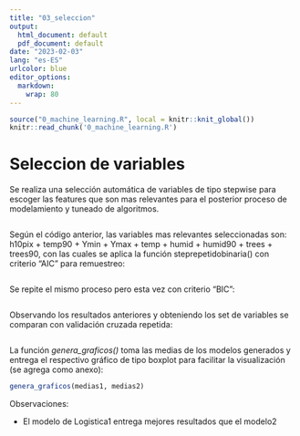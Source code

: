 ```yaml
---
title: "03_seleccion"
output:
  html_document: default
  pdf_document: default
date: "2023-02-03"
lang: "es-ES"
urlcolor: blue
editor_options: 
  markdown: 
    wrap: 80
---
```


```r
source("0_machine_learning.R", local = knitr::knit_global())
knitr::read_chunk('0_machine_learning.R')
```

\normalsize

# Seleccion de variables

Se realiza una selección automática de variables de tipo stepwise para escoger
las features que son mas relevantes para el posterior proceso de modelamiento y
tuneado de algoritmos.

\tiny

```r
```

\normalsize

Según el código anterior, las variables mas relevantes seleccionadas son:
h10pix + temp90 + Ymin + Ymax + temp + humid + humid90 + trees + trees90, con
las cuales se aplica la función steprepetidobinaria() con criterio "AIC" para
remuestreo:

\tiny

```r
```

\normalsize

Se repite el mismo proceso pero esta vez con criterio "BIC": \tiny

```r
```

\normalsize

Observando los resultados anteriores y obteniendo los set de variables se
comparan con validación cruzada repetida:

\tiny

```r
```

\normalsize

La función *genera_graficos()* toma las medias de los modelos generados y
entrega el respectivo gráfico de tipo boxplot para facilitar la visualización
(se agrega como anexo):

\tiny

```r
genera_graficos(medias1, medias2)
```

\normalsize
Observaciones:

-   El modelo de Logistica1 entrega mejores resultados que el modelo2
